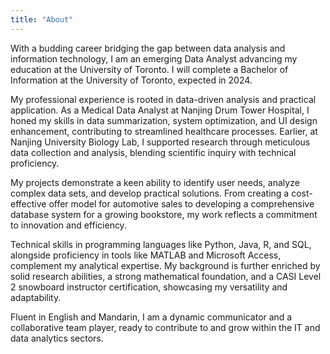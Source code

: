 ---
title: "About"
---

With a budding career bridging the gap between data analysis and information technology, I am an emerging Data Analyst advancing my education at the University of Toronto. I will complete a Bachelor of Information at the University of Toronto, expected in 2024.

My professional experience is rooted in data-driven analysis and practical application. As a Medical Data Analyst at Nanjing Drum Tower Hospital, I honed my skills in data summarization, system optimization, and UI design enhancement, contributing to streamlined healthcare processes. Earlier, at Nanjing University Biology Lab, I supported research through meticulous data collection and analysis, blending scientific inquiry with technical proficiency.

My projects demonstrate a keen ability to identify user needs, analyze complex data sets, and develop practical solutions. From creating a cost-effective offer model for automotive sales to developing a comprehensive database system for a growing bookstore, my work reflects a commitment to innovation and efficiency.

Technical skills in programming languages like Python, Java, R, and SQL, alongside proficiency in tools like MATLAB and Microsoft Access, complement my analytical expertise. My background is further enriched by solid research abilities, a strong mathematical foundation, and a CASI Level 2 snowboard instructor certification, showcasing my versatility and adaptability.

Fluent in English and Mandarin, I am a dynamic communicator and a collaborative team player, ready to contribute to and grow within the IT and data analytics sectors.
